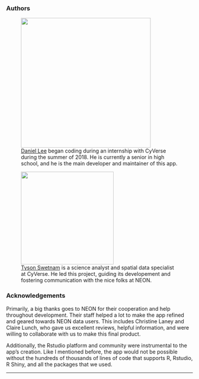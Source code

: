 ### Authors
<figure>
<img src='https://raw.githubusercontent.com/Danielslee51/Calliope-View/master/Img/Daniel.png' width='350'>
<figcaption><a href='https://danielslee51.github.io/' target='_blank'>Daniel Lee</a> began coding during an internship with CyVerse <br>
during the summer of 2018. He is currently a senior in high <br>
school, and he is the main developer and maintainer of this app.</figcaption>
</figure>

<figure>
<img src='https://avatars1.githubusercontent.com/u/11527041?s=460&v=4' width='250'>
<figcaption><a href='https://github.com/tyson-swetnam' target='_blank'>Tyson Swetnam</a> is a science analyst and spatial data specialist <br>
at CyVerse. He led this project, guiding its developement and <br>
fostering communication with the nice folks at NEON.</figcaption>
</figure>

### Acknowledgements
Primarily, a big thanks goes to NEON for their cooperation and help throughout development. Their staff helped a lot to make the app refined and geared towards NEON data users. This includes Christine Laney and Claire Lunch, who gave us excellent reviews, helpful information, and were willing to collaborate with us to make this final product.

Additionally, the Rstudio platform and community were instrumental to the app's creation. Like I mentioned before, the app would not be possible without the hundreds of thousands of lines of code that supports R, Rstudio, R Shiny, and all the packages that we used.
<hr>
